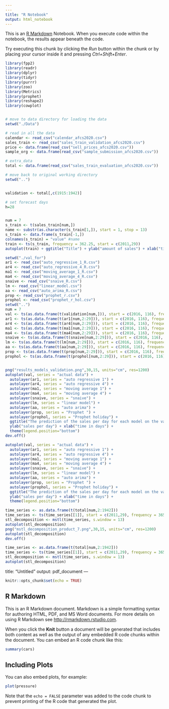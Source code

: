 ```yaml
---
---
title: "R Notebook"
output: html_notebook
---
```


This is an [R Markdown](http://rmarkdown.rstudio.com) Notebook. When you execute code within the notebook, the results appear beneath the code. 

Try executing this chunk by clicking the *Run* button within the chunk or by placing your cursor inside it and pressing *Ctrl+Shift+Enter*. 

```r
library(fpp2)
library(readr)
library(dplyr)
library(tidyr)
library(purrr)
library(zoo)
library(Metrics)
library(prophet)
library(reshape2)
library(cowplot)


# move to data directory for loading the data
setwd("./Data")

# read in all the data
calendar <- read_csv("calendar_afcs2020.csv")
sales_train <- read_csv("sales_train_validation_afcs2020.csv")
price <- data.frame(read_csv("sell_prices_afcs2020.csv"))
sample_org <- data.frame(read_csv("sample_submission_afcs2020.csv"))

# extra_data
total <- data.frame(read_csv("sales_train_evaluation_afcs2020.csv"))

# move back to original working directory
setwd("..")


validation <- total[,c(1915:1942)]

# set forecast days
h=28

```


```r

```





```r
num = 7
s_train <- t(sales_train[num,])
name <- substr(as.character(s_train[1,]), start = 1, stop = 13)
s_train <- data.frame(s_train[-1,])
colnames(s_train) = "value" #name
train <- ts(s_train, frequency = 362.25, start = c(2011,29))
autoplot(train) + ggtitle("Title") + ylab("amount of sales") + xlab("time in days")
```
```r
setwd("./val_for")
ar1 <- read_csv("auto_regressive_1_R.csv")
ar4 <- read_csv("auto_regressive_4_R.csv")
ma1 <- read_csv("moving_average_1_R.csv")
ma4 <- read_csv("moving_average_4_R.csv")
snaive <- read_csv("snaive_R.csv")
lm <- read_csv("linear_model.csv")
aa <- read_csv("auto_arima_R.csv")
prop <- read_csv("prophet_r.csv")
prophol <- read_csv("prophet_r_hol.csv")
setwd("..")  
num = 7 
val <- ts(as.data.frame(t(validation[num,])), start = c(2016, 116), frequency = 365.25)
ar1 <- ts(as.data.frame(t(ar1[num,2:29])), start = c(2016, 116), frequency = 365.25)
ar4 <- ts(as.data.frame(t(ar4[num,2:29])), start = c(2016, 116), frequency = 365.25)
ma1 <- ts(as.data.frame(t(ma1[num,2:29])), start = c(2016, 116), frequency = 365.25)
ma4 <- ts(as.data.frame(t(ma4[num,2:29])), start = c(2016, 116), frequency = 365.25)
snaive <- ts(as.data.frame(t(snaive[num,2:29])), start = c(2016, 116), frequency = 365.25)
lm <- ts(as.data.frame(t(lm[num,2:29])), start = c(2016, 116), frequency = 365.25)
aa <- ts(as.data.frame(t(aa[num,2:29])), start = c(2016, 116), frequency = 365.25)
prop <- ts(as.data.frame(t(prop[num,2:29])), start = c(2016, 116), frequency = 365.25)
prophol <- ts(as.data.frame(t(prophol[num,2:29])), start = c(2016, 116), frequency = 365.25)
```

```r

```

```r
png("results_models_validation.png",30,15, units="cm", res=1200)
autoplot(val, series = "actual data") + 
  autolayer(ar1, series = "auto regressive 1") + 
  autolayer(ar4, series = "auto regressive 4") + 
  autolayer(ma1, series = "moving average 1") + 
  autolayer(ma4, series = "moving average 4") +
  autolayer(snaive, series = "snaive") + 
  autolayer(lm, series = "linear model") + 
  autolayer(aa, series = "auto arima") + 
  autolayer(prop, series = "Prophet ") + 
  autolayer(prophol, series = "Prophet holiday") + 
  ggtitle("The prediction of the sales per day for each model on the validation data") + 
  ylab("sales per day") + xlab("time in days") +
  theme(legend.position="bottom")
dev.off()
```


```r
autoplot(val, series = "actual data") + 
  autolayer(ar1, series = "auto regressive 1") + 
  autolayer(ar4, series = "auto regressive 4") + 
  autolayer(ma1, series = "moving average 1") + 
  autolayer(ma4, series = "moving average 4") +
  autolayer(snaive, series = "snaive") + 
  autolayer(lm, series = "linear model") + 
  autolayer(aa, series = "auto arima") + 
  autolayer(prop, series = "Prophet ") + 
  autolayer(prophol, series = "Prophet holiday") + 
  ggtitle("The prediction of the sales per day for each model on the validation data") + 
  ylab("sales per day") + xlab("time in days") +
  theme(legend.position="bottom")
```




```r
time_series <- as.data.frame(t(total[num,2:1942]))
time_series <- ts(time_series[[1]], start = c(2011,29), frequency = 365.25)
stl_decomposition <- mstl(time_series, s.window = 13)
autoplot(stl_decomposition)
png("mstl_decomposition_product_7.png",30,15, units="cm", res=1200)
autoplot(stl_decomposition)
dev.off()
```
```r
time_series <- as.data.frame(t(total[num,2:1942]))
time_series <- ts(time_series[[1]], start = c(2011,29), frequency = 365)
stl_decomposition <- mstl(time_series, s.window = 13)
autoplot(stl_decomposition)
```

title: "Untitled"
output: pdf_document
---

```r
knitr::opts_chunk$set(echo = TRUE)
```

## R Markdown

This is an R Markdown document. Markdown is a simple formatting syntax for authoring HTML, PDF, and MS Word documents. For more details on using R Markdown see <http://rmarkdown.rstudio.com>.

When you click the **Knit** button a document will be generated that includes both content as well as the output of any embedded R code chunks within the document. You can embed an R code chunk like this:

```r
summary(cars)
```

## Including Plots

You can also embed plots, for example:

```r
plot(pressure)
```

Note that the `echo = FALSE` parameter was added to the code chunk to prevent printing of the R code that generated the plot.
